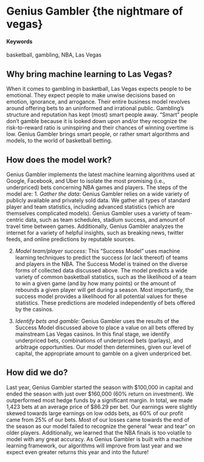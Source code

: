 # Genius Gambler {the nightmare of vegas}

#### Keywords

basketball, gambling, NBA, Las Vegas 

## Why bring machine learning to Las Vegas?

When it comes to gambling in basketball, Las Vegas expects people to be emotional. They expect people to make unwise decisions based on emotion, ignorance, and arrogance. Their entire business model revolves around offering bets to an uninformed and irrational public. Gambling's structure and reputation has kept (most) smart people away. "Smart" people don't gamble because it is looked down upon and/or they recognize the risk-to-reward ratio is uninspiring and their chances of winning overtime is low. Genius Gambler brings smart people, or rather smart algorithms and models, to the world of basketball betting. 

## How does the model work?

Genius Gambler implements the latest machine learning algorithms used at Google, Facebook, and Uber to isolate the most promising (i.e., underpriced) bets concerning NBA games and players.
The steps of the model are: 
1. *Gather the data*:
Genius Gambler relies on a wide variety of publicly available and privately sold data. We gather all types of standard player and team statistics, including advanced statistics (which are themselves complicated models). Genius Gambler uses a variety of team-centric data, such as team schedules, stadium success, and amount of travel time between games. Additionally, Genius Gambler analyzes the internet for a variety of helpful insights, such as breaking news, twitter feeds, and online predictions by reputable sources. 

2. *Model team/player success*:
This "Success Model" uses machine learning techniques to predict the success (or lack thereof) of teams and players in the NBA. The Success Model is trained on the diverse forms of collected data discussed above. The model predicts a wide variety of common basketball statistics, such as the likelihood of a team to win a given game (and by how many points) or the amount of rebounds a given player will get during a season. Most importantly, the success model provides a likelihood for all potential values for these statistics. These predictions are modeled independently of bets offered by the casinos.

3. *Identify bets and gamble*:
Genius Gambler uses the results of the Success Model discussed above to place a value on all bets offered by mainstream Las Vegas casinos. In this final stage, we identify underpriced bets, combinations of underpriced bets (parlays), and arbitrage opportunities. Our model then determines, given our level of capital, the appropriate amount to gamble on a given underpriced bet.

## How did we do?

Last year, Genius Gambler started the season with $100,000 in capital and ended the season with just over $160,000 (60% return on investment). We outperformed most hedge funds by a significant margin. In total, we made 1,423 bets at an average price of $86.29 per bet. Our earnings were slightly skewed towards large earnings on low odds bets, as 60% of our profit came from 25% of our bets. Most of our losses came towards the end of the season as our model failed to recognize the general "wear and tear" on older players. Additionally, we learned that the NBA finals is too volatile to model with any great accuracy. As Genius Gambler is built with a machine learning framework, our algorithms will improve from last year and we expect even greater returns this year and into the future!
